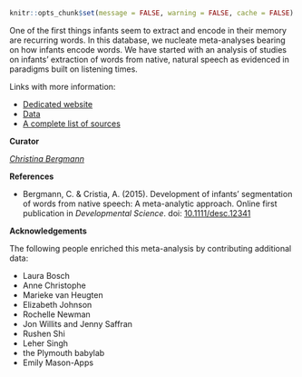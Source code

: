 ```r
knitr::opts_chunk$set(message = FALSE, warning = FALSE, cache = FALSE)
```

One of the first things infants seem to extract and encode in their memory are recurring words. In this database, we nucleate meta-analyses bearing on how infants encode words. We have started with an analysis of studies on infants' extraction of words from native, natural speech as evidenced in paradigms built on listening times.

Links with more information:

* [Dedicated website](https://sites.google.com/site/inworddb/)
* [Data](https://docs.google.com/spreadsheets/d/1djn_-iE4uOs6yRmvBgzYAhB5guzfo3-3wnC7LJVLCe8/edit)
* [A complete list of sources](https://sites.google.com/site/inworddb/db/sources)

**Curator**

[*Christina Bergmann*](http://sites.google.com/site/chbergma/home/contact)


**References**

* Bergmann, C. & Cristia, A. (2015). Development of infants’ segmentation of words from native speech: A meta-analytic approach. Online first publication in *Developmental Science*. doi: [10.1111/desc.12341](http://onlinelibrary.wiley.com/doi/10.1111/desc.12341/abstract)


**Acknowledgements**

The following people enriched this meta-analysis by contributing additional data:

* Laura Bosch
* Anne Christophe
* Marieke van Heugten
* Elizabeth Johnson
* Rochelle Newman
* Jon Willits and Jenny Saffran
* Rushen Shi
* Leher Singh
* the Plymouth babylab
* Emily Mason-Apps

